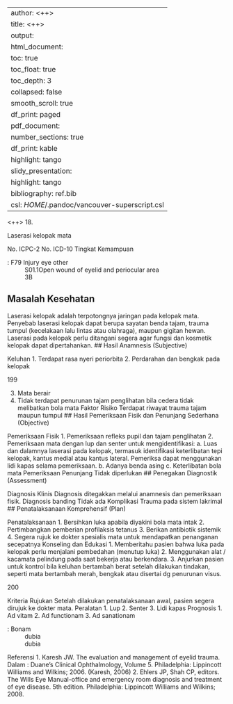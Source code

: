 
---
author: <++>
title: <++>
output:
  html_document:
    toc: true
    toc_float: true
    toc_depth: 3
    collapsed: false
    smooth_scroll: true
    df_print: paged
  pdf_document:
    number_sections: true
    df_print: kable
    highlight: tango
  slidy_presentation:
    highlight: tango
bibliography: ref.bib
csl: $HOME$/.pandoc/vancouver-superscript.csl
---

<++>
18.

Laserasi kelopak mata

No. ICPC-2
No. ICD-10
Tingkat Kemampuan

: F79 Injury eye other
: S01.1Open wound of eyelid and periocular area
: 3B

## Masalah Kesehatan

Laserasi kelopak adalah terpotongnya jaringan pada kelopak mata. Penyebab
laserasi kelopak dapat berupa sayatan benda tajam, trauma tumpul
(kecelakaan lalu lintas atau olahraga), maupun gigitan hewan. Laserasi pada
kelopak perlu ditangani segera agar fungsi dan kosmetik kelopak dapat
dipertahankan.
## Hasil Anamnesis (Subjective)

Keluhan
1. Terdapat rasa nyeri periorbita
2. Perdarahan dan bengkak pada kelopak

199

3. Mata berair
4. Tidak terdapat penurunan tajam penglihatan bila cedera tidak melibatkan
bola mata
Faktor Risiko
Terdapat riwayat trauma tajam maupun tumpul
## Hasil Pemeriksaan Fisik dan Penunjang Sederhana (Objective)

Pemeriksaan Fisik
1. Pemeriksaan refleks pupil dan tajam penglihatan
2. Pemeriksaan mata dengan lup dan senter untuk mengidentifikasi:
a. Luas dan dalamnya laserasi pada kelopak, termasuk identifikasi
keterlibatan tepi kelopak, kantus medial atau kantus lateral. Pemeriksa
dapat menggunakan lidi kapas selama pemeriksaan.
b. Adanya benda asing
c. Keterlibatan bola mata
Pemeriksaan Penunjang
Tidak diperlukan
## Penegakan Diagnostik (Assessment)

Diagnosis Klinis
Diagnosis ditegakkan melalui anamnesis dan pemeriksaan fisik.
Diagnosis banding
Tidak ada
Komplikasi
Trauma pada sistem lakrimal
## Penatalaksanaan Komprehensif (Plan)

Penatalaksanaan
1. Bersihkan luka apabila diyakini bola mata intak
2. Pertimbangkan pemberian profilaksis tetanus
3. Berikan antibiotik sistemik
4. Segera rujuk ke dokter spesialis mata untuk mendapatkan penanganan
secepatnya
Konseling dan Edukasi
1. Memberitahu pasien bahwa luka pada kelopak perlu menjalani
pembedahan (menutup luka)
2. Menggunakan alat / kacamata pelindung pada saat bekerja atau
berkendara.
3. Anjurkan pasien untuk kontrol bila keluhan bertambah berat setelah
dilakukan tindakan, seperti mata bertambah merah, bengkak atau disertai
dg penurunan visus.

200

Kriteria Rujukan
Setelah dilakukan penatalaksanaan awal, pasien segera dirujuk ke dokter
mata.
Peralatan
1. Lup
2. Senter
3. Lidi kapas
Prognosis
1. Ad vitam
2. Ad functionam
3. Ad sanationam

: Bonam
: dubia
: dubia

Referensi
1. Karesh JW. The evaluation and management of eyelid trauma. Dalam :
Duane’s Clinical Ophthalmology, Volume 5. Philadelphia: Lippincott
Williams and Wilkins; 2006. (Karesh, 2006)
2. Ehlers JP, Shah CP, editors. The Wills Eye Manual-office and emergency
room diagnosis and treatment of eye disease. 5th edition. Philadelphia:
Lippincott Williams and Wilkins; 2008.
